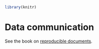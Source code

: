 
``` r

library(knitr)

```

# Data communication {#sec-communication}

See the book on [reproducible documents](https://biostats-r.github.io/biostats/quarto/).
